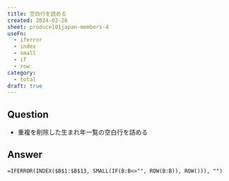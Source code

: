 ```yaml
---
title: 空白行を詰める
created: 2024-02-26
sheet: produce101japan-members-4
useFn:
  - iferror
  - index
  - small
  - if
  - row
category:
  - total
draft: true
---
```


## Question

- 重複を削除した生まれ年一覧の空白行を詰める

## Answer

```
=IFERROR(INDEX($B$1:$B$13, SMALL(IF(B:B<>"", ROW(B:B)), ROW())), "")
```
